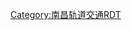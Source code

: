 {{Routemap|title=南昌地铁4号线|title-bg=#{{南昌地铁颜色|4}}|collapsible=0
|map=
utKBHFa~~ ~~[[鱼尾洲站|鱼尾洲]]
utBHF~~ ~~[[科技城站 (南昌市)|科技城]]
utBHF~~ ~~[[北沥站|北沥]]
utBHF~~ ~~[[火炬站|火炬]]
utBHF~~ ~~[[民园路西站|民园路西]]
utBHF~~ ~~[[七里站 (南昌)|七里]]
utBHF~~ ~~[[起凤路站|起凤路]]
utCONTgq\utTINTt\utCONTfq~~ ~~[[上沙沟站|上沙沟]]~~换乘{{南昌地铁线路名|3|block}}
utBHF~~ ~~[[人民公园站 (南昌市)|人民公园]]
utCONTgq\utTINTt\utCONTfq~~ ~~[[丁公路北站|丁公路北]]~~换乘{{南昌地铁线路名|1|block}}
utCONTgq\utTINTt\utCONTfq~~ ~~[[丁公路南站|丁公路南]]~~换乘{{南昌地铁线路名|2|block}}
utBHF~~ ~~[[坛子口站|坛子口]]
utCONTgq\utTINTt\utCONTfq~~ ~~[[绳金塔站|绳金塔]]~~换乘{{南昌地铁线路名|3|block}}
utKRZW~~ ~~下穿[[抚河]]
utBHF~~ ~~[[桃苑站|桃苑]]
utBHF~~ ~~[[南昌大桥东站|南昌大桥东]]
utBHF~~ ~~[[灌婴路站|灌婴路]]
utBHF~~ ~~[[云天路站|云天路]]
utBHF~~ ~~[[观洲站|观洲]]
utBHF~~ ~~[[丁家洲站|丁家洲]]
utBHF~~ ~~[[新洪城大市场站|新洪城大市场]]
utBHF~~ ~~[[东新站 (南昌)|东新]]
utKRZW~~ ~~下穿[[赣江]]
utBHF~~ ~~[[安丰站|安丰]]
utBHF~~ ~~[[怀玉山大道站|怀玉山大道]]
utCONTgq\utTINTt\utCONTfq~~ ~~[[西站南广场站|西站南广场]]~~换乘{{南昌地铁线路名|2|block}}
uhtSTRe
uhBHF~~ ~~[[礼庄山站|礼庄山]]
uhBHF~~ ~~[[中堡站 (南昌)|中堡]]
uhBHF~~ ~~[[璜溪站|璜溪]]
uhBHF~~ ~~[[裕丰街站|裕丰街]]
uhKBHFe~~ ~~[[白马山站 (南昌)|白马山]]
}}<noinclude>
{{rdt intro|[[南昌地铁4号线]]}}
[[Category:南昌轨道交通RDT‎]]
<noinclude>